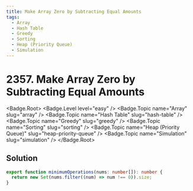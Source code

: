 ```yaml
---
title: Make Array Zero by Subtracting Equal Amounts
tags:
  - Array
  - Hash Table
  - Greedy
  - Sorting
  - Heap (Priority Queue)
  - Simulation
---
```


# 2357. Make Array Zero by Subtracting Equal Amounts

<Badge.Root>
  <Badge.Level level="easy" />
  <Badge.Topic name="Array" slug="array" />
  <Badge.Topic name="Hash Table" slug="hash-table" />
  <Badge.Topic name="Greedy" slug="greedy" />
  <Badge.Topic name="Sorting" slug="sorting" />
  <Badge.Topic name="Heap (Priority Queue)" slug="heap-priority-queue" />
  <Badge.Topic name="Simulation" slug="simulation" />
</Badge.Root>

## Solution

```typescript filename="solution.ts" copy
export function minimumOperations(nums: number[]): number {
  return new Set(nums.filter((num) => num !== 0)).size;
}
```

<ProblemLink
  codingSite="leetcode"
  href="https://leetcode.com/problems/make-array-zero-by-subtracting-equal-amounts"
  title="Make Array Zero by Subtracting Equal Amounts"
/>
